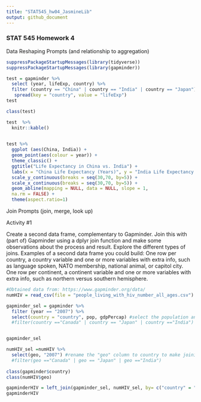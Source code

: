 ```yaml
---
title: "STAT545_hw04_JasmineLib"
output: github_document
---
```

### STAT 545 Homework 4

Data Reshaping Prompts (and relationship to aggregation)

```r
suppressPackageStartupMessages(library(tidyverse)) 
suppressPackageStartupMessages(library(gapminder))
```

```r
test = gapminder %>% 
  select (year, lifeExp, country) %>% 
  filter (country == "China" | country == "India" | country == "Japan") %>% 
   spread(key = "country", value = "lifeExp")
test

class(test)

test  %>% 
  knitr::kable()
  

test %>%
  ggplot (aes(China, India)) + 
  geom_point(aes(colour = year)) + 
  theme_classic() +
  ggtitle("Life Expectancy in China vs. India") +
  labs(x = "China Life Expectancy (Years)", y = "India Life Expectancy (Years)")
  scale_y_continuous(breaks = seq(30,70, by=5)) +
  scale_x_continuous(breaks = seq(30,70, by=5)) +
  geom_abline(mapping = NULL, data = NULL, slope = 1,
  na.rm = FALSE) +
  theme(aspect.ratio=1)
```

Join Prompts (join, merge, look up)

Activity #1

Create a second data frame, complementary to Gapminder. Join this with (part of) Gapminder using a dplyr join function and make some observations about the process and result. Explore the different types of joins. Examples of a second data frame you could build:
One row per country, a country variable and one or more variables with extra info, such as language spoken, NATO membership, national animal, or capitol city.
One row per continent, a continent variable and one or more variables with extra info, such as northern versus southern hemisphere.
```r
#Obtained data from: https://www.gapminder.org/data/
numHIV = read_csv(file = "people_living_with_hiv_number_all_ages.csv")

gapminder_sel = gapminder %>% 
  filter (year == "2007") %>% 
  select(country = "country", pop, gdpPercap) #select the population and gdpPercap data for the year 2007. 
  #filter(country =="Canada" | country == "Japan" | country =="India")


gapminder_sel 

numHIV_sel =numHIV %>% 
  select(geo, "2007") #rename the "geo" column to country to make joining easier, and select data for the year 2007. 
  #filter(geo =="Canada" | geo == "Japan" | geo =="India")
 
class(gapminder$country)
class(numHIV$geo)

gapminderHIV = left_join(gapminder_sel, numHIV_sel, by= c("country" = "geo"))
gapminderHIV


```

